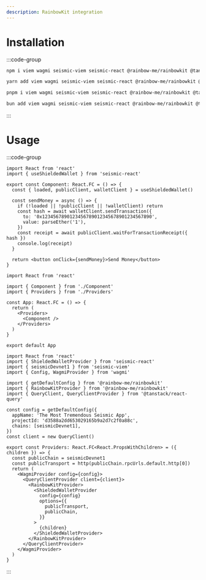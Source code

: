 ```yaml
---
description: RainbowKit integration
---
```


# Installation

:::code-group

```bash [npm]
npm i viem wagmi seismic-viem seismic-react @rainbow-me/rainbowkit @tanstack/react-query
```

```bash [yarn]
yarn add viem wagmi seismic-viem seismic-react @rainbow-me/rainbowkit @tanstack/react-query
```

```bash [pnpm]
pnpm i viem wagmi seismic-viem seismic-react @rainbow-me/rainbowkit @tanstack/react-query
```

```bash [bun]
bun add viem wagmi seismic-viem seismic-react @rainbow-me/rainbowkit @tanstack/react-query
```

:::

# Usage

:::code-group

```tsx [Component.tsx]
import React from 'react'
import { useShieldedWallet } from 'seismic-react'

export const Component: React.FC = () => {
  const { loaded, publicClient, walletClient } = useShieldedWallet()

  const sendMoney = async () => {
    if (!loaded || !publicClient || !walletClient) return
    const hash = await walletClient.sendTransaction({
      to: '0x1234567890123456789012345678901234567890',
      value: parseEther('1'),
    })
    const receipt = await publicClient.waitForTransactionReceipt({ hash })
    console.log(receipt)
  }

  return <button onClick={sendMoney}>Send Money</button>
}
```

```tsx [App.tsx]
import React from 'react'

import { Component } from './Component'
import { Providers } from './Providers'

const App: React.FC = () => {
  return (
    <Providers>
      <Component />
    </Providers>
  )
}

export default App
```

```tsx [Providers.tsx]
import React from 'react'
import { ShieldedWalletProvider } from 'seismic-react'
import { seismicDevnet1 } from 'seismic-viem'
import { Config, WagmiProvider } from 'wagmi'

import { getDefaultConfig } from '@rainbow-me/rainbowkit'
import { RainbowKitProvider } from '@rainbow-me/rainbowkit'
import { QueryClient, QueryClientProvider } from '@tanstack/react-query'

const config = getDefaultConfig({
  appName: 'The Most Tremendous Seismic App',
  projectId: 'd3588a2dd653029165b9a2d7c2f0a88c',
  chains: [seismicDevnet1],
})
const client = new QueryClient()

export const Providers: React.FC<React.PropsWithChildren> = ({ children }) => {
  const publicChain = seismicDevnet1
  const publicTransport = http(publicChain.rpcUrls.default.http[0])
  return (
    <WagmiProvider config={config}>
      <QueryClientProvider client={client}>
        <RainbowKitProvider>
          <ShieldedWalletProvider
            config={config}
            options={{
              publicTransport,
              publicChain,
            }}
          >
            {children}
          </ShieldedWalletProvider>
        </RainbowKitProvider>
      </QueryClientProvider>
    </WagmiProvider>
  )
}
```

:::
